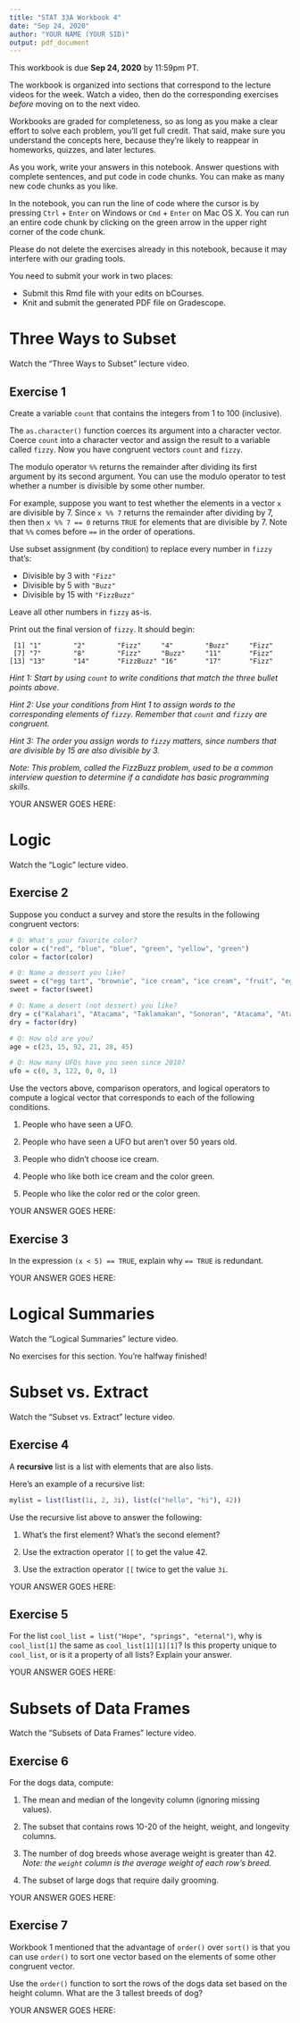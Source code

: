 ```yaml
---
title: "STAT 33A Workbook 4"
date: "Sep 24, 2020"
author: "YOUR NAME (YOUR SID)"
output: pdf_document
---
```


This workbook is due __Sep 24, 2020__ by 11:59pm PT.

The workbook is organized into sections that correspond to the lecture videos
for the week. Watch a video, then do the corresponding exercises _before_
moving on to the next video.

Workbooks are graded for completeness, so as long as you make a clear effort to
solve each problem, you'll get full credit. That said, make sure you understand
the concepts here, because they're likely to reappear in homeworks, quizzes,
and later lectures.

As you work, write your answers in this notebook. Answer questions with
complete sentences, and put code in code chunks. You can make as many new code
chunks as you like.

In the notebook, you can run the line of code where the cursor is by pressing
`Ctrl` + `Enter` on Windows or `Cmd` + `Enter` on Mac OS X. You can run an
entire code chunk by clicking on the green arrow in the upper right corner of
the code chunk. 

Please do not delete the exercises already in this notebook, because it may
interfere with our grading tools.

You need to submit your work in two places:

* Submit this Rmd file with your edits on bCourses.
* Knit and submit the generated PDF file on Gradescope.


Three Ways to Subset
====================

Watch the "Three Ways to Subset" lecture video.


## Exercise 1

Create a variable `count` that contains the integers from 1 to 100 (inclusive).

The `as.character()` function coerces its argument into a character vector.
Coerce `count` into a character vector and assign the result to a variable
called `fizzy`. Now you have congruent vectors `count` and `fizzy`.

The modulo operator `%%` returns the remainder after dividing its first
argument by its second argument. You can use the modulo operator to test
whether a number is divisible by some other number.

For example, suppose you want to test whether the elements in a vector `x` are
divisible by 7. Since `x %% 7` returns the remainder after dividing by 7, then
then `x %% 7 == 0` returns `TRUE` for elements that are divisible by 7. Note
that `%%` comes before `==` in the order of operations.

Use subset assignment (by condition) to replace every number in `fizzy` that's:

* Divisible by 3 with `"Fizz"`
* Divisible by 5 with `"Buzz"`
* Divisible by 15 with `"FizzBuzz"`

Leave all other numbers in `fizzy` as-is.

Print out the final version of `fizzy`. It should begin:
```
 [1] "1"        "2"        "Fizz"     "4"        "Buzz"     "Fizz"
 [7] "7"        "8"        "Fizz"     "Buzz"     "11"       "Fizz"
[13] "13"       "14"       "FizzBuzz" "16"       "17"       "Fizz"
```

_Hint 1: Start by using `count` to write conditions that match the three bullet
points above._

_Hint 2: Use your conditions from Hint 1 to assign words to the corresponding
elements of `fizzy`. Remember that `count` and `fizzy` are congruent._

_Hint 3: The order you assign words to `fizzy` matters, since numbers that are
divisible by 15 are also divisible by 3._

_Note: This problem, called the FizzBuzz problem, used to be a common interview
question to determine if a candidate has basic programming skills._

YOUR ANSWER GOES HERE:



Logic
=====

Watch the "Logic" lecture video.


## Exercise 2

Suppose you conduct a survey and store the results in the following congruent
vectors:

```r
# Q: What's your favorite color?
color = c("red", "blue", "blue", "green", "yellow", "green")
color = factor(color)

# Q: Name a dessert you like?
sweet = c("egg tart", "brownie", "ice cream", "ice cream", "fruit", "egg tart")
sweet = factor(sweet)

# Q: Name a desert (not dessert) you like?
dry = c("Kalahari", "Atacama", "Taklamakan", "Sonoran", "Atacama", "Atacama")
dry = factor(dry)

# Q: How old are you?
age = c(23, 15, 92, 21, 28, 45)

# Q: How many UFOs have you seen since 2010?
ufo = c(0, 3, 122, 0, 0, 1)
```

Use the vectors above, comparison operators, and logical operators to compute a
logical vector that corresponds to each of the following conditions.

1. People who have seen a UFO.

2. People who have seen a UFO but aren't over 50 years old.

3. People who didn't choose ice cream.

4. People who like both ice cream and the color green.

5. People who like the color red or the color green.

YOUR ANSWER GOES HERE:



## Exercise 3

In the expression `(x < 5) == TRUE`, explain why `== TRUE` is redundant.

YOUR ANSWER GOES HERE:



Logical Summaries
=================

Watch the "Logical Summaries" lecture video.


No exercises for this section. You're halfway finished!



Subset vs. Extract
==================

Watch the "Subset vs. Extract" lecture video.


## Exercise 4

A **recursive** list is a list with elements that are also lists.

Here's an example of a recursive list:
```r
mylist = list(list(1i, 2, 3i), list(c("hello", "hi"), 42))
```

Use the recursive list above to answer the following:

1. What's the first element? What's the second element?

2. Use the extraction operator `[[` to get the value 42.

3. Use the extraction operator `[[` twice to get the value `3i`.

YOUR ANSWER GOES HERE:


## Exercise 5

For the list `cool_list = list("Hope", "springs", "eternal")`, why is
`cool_list[1]` the same as `cool_list[1][1][1]`? Is this property unique
to `cool_list`, or is it a property of all lists? Explain your answer.

YOUR ANSWER GOES HERE:



Subsets of Data Frames
======================

Watch the "Subsets of Data Frames" lecture video.

## Exercise 6

For the dogs data, compute:

1. The mean and median of the longevity column (ignoring missing values).

2. The subset that contains rows 10-20 of the height, weight, and longevity
   columns.

3. The number of dog breeds whose average weight is greater than 42. _Note: the
   `weight` column is the average weight of each row's breed._

4. The subset of large dogs that require daily grooming.

YOUR ANSWER GOES HERE:



## Exercise 7

Workbook 1 mentioned that the advantage of `order()` over `sort()` is that you
can use `order()` to sort one vector based on the elements of some other
congruent vector.

Use the `order()` function to sort the rows of the dogs data set based on the
height column. What are the 3 tallest breeds of dog?

YOUR ANSWER GOES HERE:
